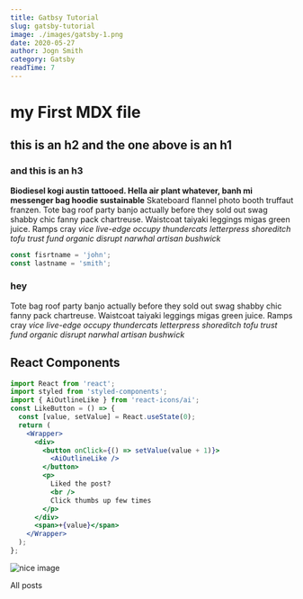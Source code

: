 ```yaml
---
title: Gatbsy Tutorial
slug: gatsby-tutorial
image: ./images/gatsby-1.png
date: 2020-05-27
author: Jogn Smith
category: Gatsby
readTime: 7
---
```



# my First MDX file

## this is an h2 and the one above is an h1

### and this is an h3

**Biodiesel kogi austin tattooed. Hella air plant whatever, banh mi messenger bag hoodie sustainable** Skateboard flannel photo booth truffaut franzen. Tote bag roof party banjo actually before they sold out swag shabby chic fanny pack chartreuse. Waistcoat taiyaki leggings migas green juice. Ramps cray _vice live-edge occupy thundercats letterpress shoreditch tofu trust fund organic disrupt narwhal artisan bushwick_

<div className="code">

```js
const fisrtname = 'john';
const lastname = 'smith';
```

</div>

<div className="nice-text">

### hey

<FiInfo className="nice-text-icon" />

Tote bag roof party banjo actually before they sold out swag shabby chic fanny pack chartreuse. Waistcoat taiyaki leggings migas green juice. Ramps cray _vice live-edge occupy thundercats letterpress shoreditch tofu trust fund organic disrupt narwhal artisan bushwick_

</div>

<h2>React Components</h2>
<Counter />

```jsx
import React from 'react';
import styled from 'styled-components';
import { AiOutlineLike } from 'react-icons/ai';
const LikeButton = () => {
  const [value, setValue] = React.useState(0);
  return (
    <Wrapper>
      <div>
        <button onClick={() => setValue(value + 1)}>
          <AiOutlineLike />
        </button>
        <p>
          Liked the post?
          <br />
          Click thumbs up few times
        </p>
      </div>
      <span>+{value}</span>
    </Wrapper>
  );
};
```

<LikeButton />

![nice image](./images/gatsby-1.png)

<Link to="/posts" className="btn center-btn">
  All posts
</Link>
